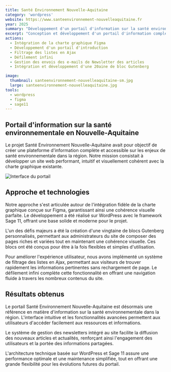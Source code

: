 ```yaml
---
title: Santé Environnement Nouvelle-Aquitaine
category: 'wordpress'
website: https://www.santeenvironnement-nouvelleaquitaine.fr
year: 2025
summary: "Développement d'un portail d'information sur la santé environnementale en Nouvelle-Aquitaine avec WordPress et Sage 11. Intégration de la charte graphique Figma et création de blocs Gutenberg personnalisés."
excerpt: "Conception et développement d'un portail d'information complet sur la santé environnementale pour la région Nouvelle-Aquitaine. Le site intègre un système de filtrage Ajax, un défilement infini, une gestion de newsletter et une vingtaine de blocs Gutenberg personnalisés pour une expérience utilisateur optimale."
actions:
  - Intégration de la charte graphique Figma
  - Développement d'un portail d'introduction
  - Filtrage des listes en Ajax
  - Défilement infini
  - Gestion des envois des e-mails de Newsletter des articles
  - Intégration et développement d'une 20aine de bloc Gutenberg

image:
  thumbnail: santeenvironnement-nouvelleaquitaine-sm.jpg
  large: santeenvironnement-nouvelleaquitaine.jpg
tools:
  - wordpress
  - figma
  - sage11
---
```


## Portail d'information sur la santé environnementale en Nouvelle-Aquitaine

Le projet Santé Environnement Nouvelle-Aquitaine avait pour objectif de créer une plateforme d'information complète et accessible sur les enjeux de santé environnementale dans la région. Notre mission consistait à développer un site web performant, intuitif et visuellement cohérent avec la charte graphique existante.

![Interface du portail](/images/portfolio/detail/se-portail.jpg)

## Approche et technologies

Notre approche s'est articulée autour de l'intégration fidèle de la charte graphique conçue sur Figma, garantissant ainsi une cohérence visuelle parfaite. Le développement a été réalisé sur WordPress avec le framework Sage 11, offrant une base solide et moderne pour le projet.

L'un des défis majeurs a été la création d'une vingtaine de blocs Gutenberg personnalisés, permettant aux administrateurs du site de composer des pages riches et variées tout en maintenant une cohérence visuelle. Ces blocs ont été conçus pour être à la fois flexibles et simples d'utilisation.

Pour améliorer l'expérience utilisateur, nous avons implémenté un système de filtrage des listes en Ajax, permettant aux visiteurs de trouver rapidement les informations pertinentes sans rechargement de page. Le défilement infini complète cette fonctionnalité en offrant une navigation fluide à travers les nombreux contenus du site.

## Résultats obtenus

Le portail Santé Environnement Nouvelle-Aquitaine est désormais une référence en matière d'information sur la santé environnementale dans la région. L'interface intuitive et les fonctionnalités avancées permettent aux utilisateurs d'accéder facilement aux ressources et informations.

Le système de gestion des newsletters intégré au site facilite la diffusion des nouveaux articles et actualités, renforçant ainsi l'engagement des utilisateurs et la portée des informations partagées.

L'architecture technique basée sur WordPress et Sage 11 assure une performance optimale et une maintenance simplifiée, tout en offrant une grande flexibilité pour les évolutions futures du portail.
